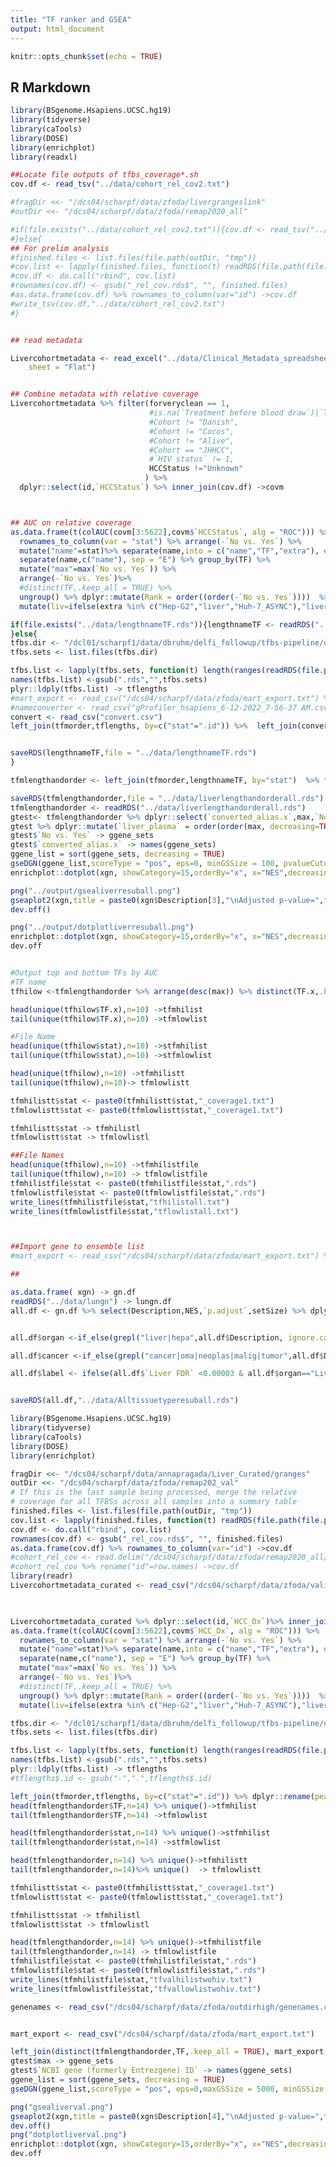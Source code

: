 ---
title: "TF ranker and GSEA"
output: html_document
---

```{r setup, include=FALSE}
knitr::opts_chunk$set(echo = TRUE)
```

## R Markdown

```{r AUCforUS, echo=FALSE}
library(BSgenome.Hsapiens.UCSC.hg19)
library(tidyverse)
library(caTools)
library(DOSE)
library(enrichplot)
library(readxl)

##Locate file outputs of tfbs_coverage*.sh
cov.df <- read_tsv("../data/cohort_rel_cov2.txt")

#fragDir <<- "/dcs04/scharpf/data/zfoda/livergrangeslink"
#outDir <<- "/dcs04/scharpf/data/zfoda/remap2020_all"

#if(file.exists("../data/cohort_rel_cov2.txt")){cov.df <- read_tsv("../data/cohort_rel_cov2.txt")
#}else{
## For prelim analysis 
#finished.files <- list.files(file.path(outDir, "tmp"))
#cov.list <- lapply(finished.files, function(t) readRDS(file.path(file.path(outDir, "tmp", t))))
#cov.df <- do.call("rbind", cov.list)
#rownames(cov.df) <- gsub("_rel_cov.rds$", "", finished.files)
#as.data.frame(cov.df) %>% rownames_to_column(var="id") ->cov.df
#write_tsv(cov.df,"../data/cohort_rel_cov2.txt")
#}


## read metadata

Livercohortmetadata <- read_excel("../data/Clinical_Metadata_spreadsheet_8_11.xlsx", 
    sheet = "Flat") 


## Combine metadata with relative coverage
Livercohortmetadata %>% filter(forveryclean == 1,
                               #is.na(`Treatment before blood draw`)|`Treatment before blood draw`==0,
                               #Cohort != "Danish",
                               #Cohort != "Cocos",
                               #Cohort != "Alive",
                               #Cohort == "JHHCC", 
                               #`HIV status` != 1,
                               HCCStatus !="Unknown"
                              ) %>%
  dplyr::select(id,`HCCStatus`) %>% inner_join(cov.df) ->covm



## AUC on relative coverage
as.data.frame(t(colAUC(covm[3:5622],covm$`HCCStatus`, alg = "ROC"))) %>% 
  rownames_to_column(var = "stat") %>% arrange(-`No vs. Yes`) %>% 
  mutate("name"=stat)%>% separate(name,into = c("name","TF","extra"), extra = "merge") %>% 
  separate(name,c("name"), sep = "E") %>% group_by(TF) %>% 
  mutate("max"=max(`No vs. Yes`)) %>% 
  arrange(-`No vs. Yes`)%>%  
  #distinct(TF,.keep_all = TRUE) %>% 
  ungroup() %>% dplyr::mutate(Rank = order((order(-`No vs. Yes`))))  %>%
  mutate(liv=ifelse(extra %in% c("Hep-G2","liver","Huh-7_ASYNC"),"liver","other"))  -> tfmorder

if(file.exists("../data/lengthnameTF.rds")){lengthnameTF <- readRDS("../data/lengthnameTF.rds")
}else{
tfbs.dir <- "/dcl01/scharpf1/data/dbruhm/delfi_followup/tfbs-pipeline/data/individual_tfs"
tfbs.sets <- list.files(tfbs.dir)

tfbs.list <- lapply(tfbs.sets, function(t) length(ranges(readRDS(file.path(file.path(tfbs.dir, t))))))
names(tfbs.list) <-gsub(".rds","",tfbs.sets)
plyr::ldply(tfbs.list) -> tflengths
#mart_export <- read_csv("/dcs04/scharpf/data/zfoda/mart_export.txt") %>% rename(converted_alias=`NCBI gene (formerly Entrezgene) ID`,initial_alias=`Gene name`)
#nameconverter <- read_csv("gProfiler_hsapiens_6-12-2022_7-56-37 AM.csv")
convert <- read_csv("convert.csv")
left_join(tfmorder,tflengths, by=c("stat"=".id")) %>%  left_join(convert, by=c("TF"="TF.x")) %>% distinct(stat,.keep_all = TRUE) %>% dplyr::select(1,4,5,8,9,11) %>%  dplyr::rename("peaks"=V1) -> lengthnameTF


saveRDS(lengthnameTF,file = "../data/lengthnameTF.rds")
}

tfmlengthandorder <- left_join(tfmorder,lengthnameTF, by="stat")  %>% filter(peaks>3000) #%>% distinct(TF,.keep_all = TRUE)

saveRDS(tfmlengthandorder,file = "../data/liverlengthandorderall.rds")
tfmlengthandorder <- readRDS("../data/liverlengthandorderall.rds")
gtest<- tfmlengthandorder %>% dplyr::select(`converted_alias.x`,max,`No vs. Yes`,TF.x) %>% distinct(`converted_alias.x`, .keep_all = TRUE) 
gtest %>% dplyr::mutate(`liver_plasma` = order(order(max, decreasing=TRUE))) ->liverorder
gtest$`No vs. Yes` -> ggene_sets
gtest$`converted_alias.x` -> names(ggene_sets)
ggene_list = sort(ggene_sets, decreasing = TRUE)
gseDGN(ggene_list,scoreType = "pos", eps=0, minGSSize = 100, pvalueCutoff = 1) -> xgn
enrichplot::dotplot(xgn, showCategory=15,orderBy="x", x="NES",decreasing=TRUE, size="GeneRatio")

png("../output/gsealiverresuball.png")
gseaplot2(xgn,title = paste0(xgn$Description[3],"\nAdjusted p-value=",format(xgn$p.adjust[3],digits=3)),geneSetID = 4,color = "red",ES_geom = "line")
dev.off()

png("../output/dotplotliverresuball.png")
enrichplot::dotplot(xgn, showCategory=15,orderBy="x", x="NES",decreasing=TRUE, size="-pvalue")
dev.off


#Output top and bottom TFs by AUC 
#TF name
tfhilow <-tfmlengthandorder %>% arrange(desc(max)) %>% distinct(TF.x,.keep_all = TRUE)

head(unique(tfhilow$TF.x),n=10) ->tfmhilist
tail(unique(tfhilow$TF.x),n=10) ->tfmlowlist

#File Name
head(unique(tfhilow$stat),n=10) ->stfmhilist
tail(unique(tfhilow$stat),n=10) ->stfmlowlist

head(unique(tfhilow),n=10) ->tfmhilistt
tail(unique(tfhilow),n=10)-> tfmlowlistt

tfmhilistt$stat <- paste0(tfmhilistt$stat,"_coverage1.txt")
tfmlowlistt$stat <- paste0(tfmlowlistt$stat,"_coverage1.txt")

tfmhilistt$stat -> tfmhilistl
tfmlowlistt$stat -> tfmlowlistl

##File Names 
head(unique(tfhilow),n=10) ->tfmhilistfile
tail(unique(tfhilow),n=10) -> tfmlowlistfile
tfmhilistfile$stat <- paste0(tfmhilistfile$stat,".rds")
tfmlowlistfile$stat <- paste0(tfmlowlistfile$stat,".rds")
write_lines(tfmhilistfile$stat,"tfhilistall.txt")
write_lines(tfmlowlistfile$stat,"tflowlistall.txt")



##Import gene to ensemble list
#mart_export <- read_csv("/dcs04/scharpf/data/zfoda/mart_export.txt") %>% rename(converted_alias=`NCBI gene (formerly Entrezgene) ID`,initial_alias=`Gene name`)

##

as.data.frame( xgn) -> gn.df
readRDS("../data/lungn") -> lungn.df
all.df <- gn.df %>% select(Description,NES,`p.adjust`,setSize) %>% dplyr::rename("Liver NES"=NES,"Liver FDR"= `p.adjust`) %>% left_join(lungn.df %>% select(Description,NES,`p.adjust`) %>% dplyr::rename("Lung NES"=NES, "Lung FDR"=`p.adjust`)) #%>% left_join(brain.df) %>% left_join(panc.df) %>% left_join(ov.df, by="Description") %>% select(!setSize.y)


all.df$organ <-if_else(grepl("liver|hepa",all.df$Description, ignore.case = TRUE),"Liver",ifelse(grepl("lung",all.df$Description,ignore.case = TRUE,),"Lung","other"))

all.df$cancer <-if_else(grepl("cancer|oma|neoplas|malig|tumor",all.df$Description, ignore.case = TRUE),"Cancer","other")

all.df$label <- ifelse(all.df$`Liver FDR` <0.00003 & all.df$organ=="Liver"|all.df$`Lung FDR` & all.df$organ=="Lung",all.df$Description,"")


saveRDS(all.df,"../data/Alltissuetyperesuball.rds")

```
```{r AUCforval, echo=FALSE}
library(BSgenome.Hsapiens.UCSC.hg19)
library(tidyverse)
library(caTools)
library(DOSE)
library(enrichplot)

fragDir <<- "/dcs04/scharpf/data/annapragada/Liver_Curated/granges"
outDir <<- "/dcs04/scharpf/data/zfoda/remap202_val"
# If this is the last sample being processed, merge the relative
# coverage for all TFBSs across all samples into a summary table
finished.files <- list.files(file.path(outDir, "tmp"))
cov.list <- lapply(finished.files, function(t) readRDS(file.path(file.path(outDir, "tmp", t))))
cov.df <- do.call("rbind", cov.list)
rownames(cov.df) <- gsub("_rel_cov.rds$", "", finished.files)
as.data.frame(cov.df) %>% rownames_to_column(var="id") ->cov.df
#cohort_rel_cov <- read.delim("/dcs04/scharpf/data/zfoda/remap2020_all/cohort_rel_cov.txt", row.names=NULL)
#cohort_rel_cov %>% rename("id"=row.names) ->cov.df
library(readr)
Livercohortmetadata_curated <- read_csv("/dcs04/scharpf/data/zfoda/validation_meta.csv") %>% dplyr::rename(id=Sample)
 


Livercohortmetadata_curated %>% dplyr::select(id,`HCC_Dx`)%>% inner_join(cov.df) ->covm
as.data.frame(t(colAUC(covm[3:5622],covm$`HCC_Dx`, alg = "ROC"))) %>% 
  rownames_to_column(var = "stat") %>% arrange(-`No vs. Yes`) %>% 
  mutate("name"=stat)%>% separate(name,into = c("name","TF","extra"), extra = "merge") %>% 
  separate(name,c("name"), sep = "E") %>% group_by(TF) %>% 
  mutate("max"=max(`No vs. Yes`)) %>% 
  arrange(-`No vs. Yes`)%>%  
  #distinct(TF,.keep_all = TRUE) %>% 
  ungroup() %>% dplyr::mutate(Rank = order((order(-`No vs. Yes`))))  %>%
  mutate(liv=ifelse(extra %in% c("Hep-G2","liver","Huh-7_ASYNC"),"liver","other"))  -> tfmorder

tfbs.dir <- "/dcl01/scharpf1/data/dbruhm/delfi_followup/tfbs-pipeline/data/individual_tfs"
tfbs.sets <- list.files(tfbs.dir)

tfbs.list <- lapply(tfbs.sets, function(t) length(ranges(readRDS(file.path(file.path(tfbs.dir, t))))))
names(tfbs.list) <-gsub(".rds","",tfbs.sets)
plyr::ldply(tfbs.list) -> tflengths
#tflengths$.id <- gsub("-",".",tflengths$.id)

left_join(tfmorder,tflengths, by=c("stat"=".id")) %>% dplyr::rename(peaks =V1) %>% filter(peaks>4000) -> tfmlengthandorder
head(tfmlengthandorder$TF,n=14) %>% unique()->tfmhilist
tail(tfmlengthandorder$TF,n=14) ->tfmlowlist

head(tfmlengthandorder$stat,n=14) %>% unique()->stfmhilist
tail(tfmlengthandorder$stat,n=14) ->stfmlowlist

head(tfmlengthandorder,n=14) %>% unique()->tfmhilistt
tail(tfmlengthandorder,n=14)%>% unique()  -> tfmlowlistt

tfmhilistt$stat <- paste0(tfmhilistt$stat,"_coverage1.txt")
tfmlowlistt$stat <- paste0(tfmlowlistt$stat,"_coverage1.txt")

tfmhilistt$stat -> tfmhilistl
tfmlowlistt$stat -> tfmlowlistl

head(tfmlengthandorder,n=14) %>% unique()->tfmhilistfile
tail(tfmlengthandorder,n=14) -> tfmlowlistfile
tfmhilistfile$stat <- paste0(tfmhilistfile$stat,".rds")
tfmlowlistfile$stat <- paste0(tfmlowlistfile$stat,".rds")
write_lines(tfmhilistfile$stat,"tfvalhilistwohiv.txt")
write_lines(tfmlowlistfile$stat,"tfvallowlistwohiv.txt")

genenames <- read_csv("/dcs04/scharpf/data/zfoda/outdirhigh/genenames.csv")


mart_export <- read_csv("/dcs04/scharpf/data/zfoda/mart_export.txt")

left_join(distinct(tfmlengthandorder,TF,.keep_all = TRUE), mart_export, by=c("TF"="Gene name")) %>% dplyr::select(`NCBI gene (formerly Entrezgene) ID`,max) %>% distinct(`NCBI gene (formerly Entrezgene) ID`, .keep_all = TRUE) ->gtest
gtest$max -> ggene_sets
gtest$`NCBI gene (formerly Entrezgene) ID` -> names(ggene_sets)
ggene_list = sort(ggene_sets, decreasing = TRUE)
gseDGN(ggene_list,scoreType = "pos", eps=0,maxGSSize = 5000, minGSSize = 100) -> xgn

png("gsealiverval.png")
gseaplot2(xgn,title = paste0(xgn$Description[4],"\nAdjusted p-value=",format(xgn$p.adjust[4],digits=3)),geneSetID = 4,color = "red")
dev.off()
png("dotplotliverval.png")
enrichplot::dotplot(xgn, showCategory=15,orderBy="x", x="NES",decreasing=TRUE, size="GeneRatio")
dev.off

```
